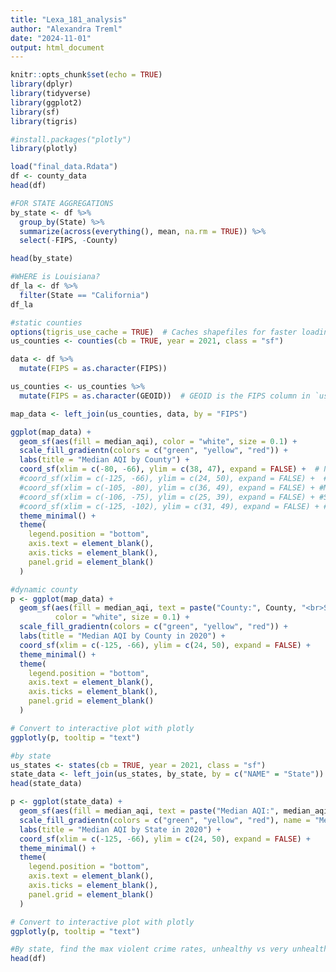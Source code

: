 ```yaml
---
title: "Lexa_181_analysis"
author: "Alexandra Treml"
date: "2024-11-01"
output: html_document
---
```


```r
knitr::opts_chunk$set(echo = TRUE)
library(dplyr)
library(tidyverse)
library(ggplot2)
library(sf)
library(tigris)

#install.packages("plotly")
library(plotly)
```


```r
load("final_data.Rdata")
df <- county_data
head(df)

#FOR STATE AGGREGATIONS
by_state <- df %>%
  group_by(State) %>% 
  summarize(across(everything(), mean, na.rm = TRUE)) %>%
  select(-FIPS, -County)

head(by_state)

#WHERE is Louisiana? 
df_la <- df %>%
  filter(State == "California")
df_la
```

```r

#static counties
options(tigris_use_cache = TRUE)  # Caches shapefiles for faster loading in future
us_counties <- counties(cb = TRUE, year = 2021, class = "sf")

data <- df %>%
  mutate(FIPS = as.character(FIPS))

us_counties <- us_counties %>%
  mutate(FIPS = as.character(GEOID))  # GEOID is the FIPS column in `us_counties`

map_data <- left_join(us_counties, data, by = "FIPS")

ggplot(map_data) +
  geom_sf(aes(fill = median_aqi), color = "white", size = 0.1) +
  scale_fill_gradientn(colors = c("green", "yellow", "red")) +
  labs(title = "Median AQI by County") +
  coord_sf(xlim = c(-80, -66), ylim = c(38, 47), expand = FALSE) +  # Northeast bounds
  #coord_sf(xlim = c(-125, -66), ylim = c(24, 50), expand = FALSE) +  # Limits for continental U.S.
  #coord_sf(xlim = c(-105, -80), ylim = c(36, 49), expand = FALSE) + #Midwest
  #coord_sf(xlim = c(-106, -75), ylim = c(25, 39), expand = FALSE) + #South
  #coord_sf(xlim = c(-125, -102), ylim = c(31, 49), expand = FALSE) + #West
  theme_minimal() +
  theme(
    legend.position = "bottom",
    axis.text = element_blank(),
    axis.ticks = element_blank(),
    panel.grid = element_blank()
  )
```
```r
#dynamic county 
p <- ggplot(map_data) +
  geom_sf(aes(fill = median_aqi, text = paste("County:", County, "<br>State:", State, "<br>AQI:", median_aqi, "%")), 
          color = "white", size = 0.1) +
  scale_fill_gradientn(colors = c("green", "yellow", "red")) +
  labs(title = "Median AQI by County in 2020") +
  coord_sf(xlim = c(-125, -66), ylim = c(24, 50), expand = FALSE) +
  theme_minimal() +
  theme(
    legend.position = "bottom",
    axis.text = element_blank(),
    axis.ticks = element_blank(),
    panel.grid = element_blank()
  )

# Convert to interactive plot with plotly
ggplotly(p, tooltip = "text")
```
```r
#by state
us_states <- states(cb = TRUE, year = 2021, class = "sf")
state_data <- left_join(us_states, by_state, by = c("NAME" = "State"))
head(state_data)

p <- ggplot(state_data) +
  geom_sf(aes(fill = median_aqi, text = paste("Median AQI:", median_aqi)), color = "white", size = 0.1) +
  scale_fill_gradientn(colors = c("green", "yellow", "red"), name = "Median AQI (%)")+
  labs(title = "Median AQI by State in 2020") +
  coord_sf(xlim = c(-125, -66), ylim = c(24, 50), expand = FALSE) +
  theme_minimal() +
  theme(
    legend.position = "bottom",
    axis.text = element_blank(),
    axis.ticks = element_blank(),
    panel.grid = element_blank()
  )

# Convert to interactive plot with plotly
ggplotly(p, tooltip = "text")

```
```r
#By state, find the max violent crime rates, unhealthy vs very unhealthy days, smoking rate, % pop who smokes, low birth weight
head(df)
```


